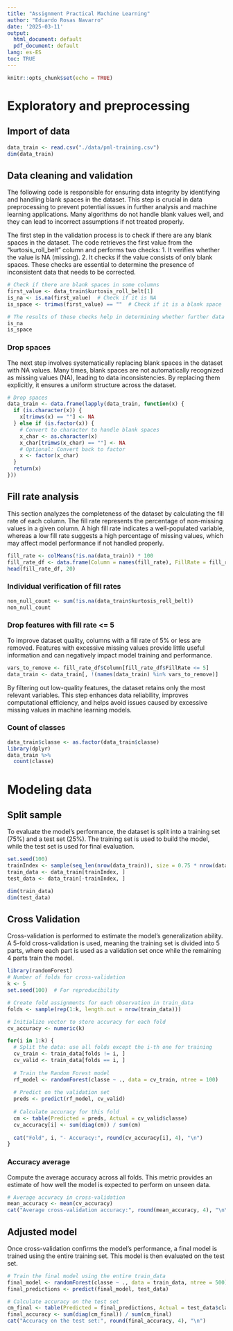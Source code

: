 ---
title: "Assignment Practical Machine Learning"
author: "Eduardo Rosas Navarro"
date: '2025-03-11'
output:
  html_document: default
  pdf_document: default
lang: es-ES
toc: TRUE
---

```{r setup, include=FALSE}
knitr::opts_chunk$set(echo = TRUE)
```

\pagebreak
# Exploratory and preprocessing
## Import of data

```{r echo=T, message=F, warning=F}
data_train <- read.csv("./data/pml-training.csv")
dim(data_train)
```

## Data cleaning and validation
The following code is responsible for ensuring data integrity by identifying and handling blank spaces in the dataset. This step is crucial in data preprocessing to prevent potential issues in further analysis and machine learning applications. Many algorithms do not handle blank values well, and they can lead to incorrect assumptions if not treated properly.

The first step in the validation process is to check if there are any blank spaces in the dataset. The code retrieves the first value from the "kurtosis_roll_belt" column and performs two checks:
1. It verifies whether the value is NA (missing).
2. It checks if the value consists of only blank spaces.
These checks are essential to determine the presence of inconsistent data that needs to be corrected.
```{r echo=T, message=F, warning=F}
# Check if there are blank spaces in some columns
first_value <- data_train$kurtosis_roll_belt[1]
is_na <- is.na(first_value)  # Check if it is NA
is_space <- trimws(first_value) == ""  # Check if it is a blank space

# The results of these checks help in determining whether further data cleaning is required.
is_na
is_space
```

### Drop spaces
The next step involves systematically replacing blank spaces in the dataset with NA values. Many times, blank spaces are not automatically recognized as missing values (NA), leading to  data inconsistencies. By replacing them explicitly, it ensures a uniform structure across the dataset.
```{r echo=T}
# Drop spaces
data_train <- data.frame(lapply(data_train, function(x) {
  if (is.character(x)) {
    x[trimws(x) == ""] <- NA
  } else if (is.factor(x)) {
    # Convert to character to handle blank spaces
    x_char <- as.character(x)
    x_char[trimws(x_char) == ""] <- NA
    # Optional: Convert back to factor
    x <- factor(x_char)
  }
  return(x)
}))
```

## Fill rate analysis
This section analyzes the completeness of the dataset by calculating the fill rate of each column. The fill rate represents the percentage of non-missing values in a given column. A high fill rate indicates a well-populated variable, whereas a low fill rate suggests a high percentage of missing values, which may affect model performance if not handled properly.

```{r echo=T}
fill_rate <- colMeans(!is.na(data_train)) * 100
fill_rate_df <- data.frame(Column = names(fill_rate), FillRate = fill_rate)
head(fill_rate_df, 20)
```


### Individual verification of fill rates
```{r echo=T}
non_null_count <- sum(!is.na(data_train$kurtosis_roll_belt))
non_null_count
```

### Drop features with fill rate <= 5
To improve dataset quality, columns with a fill rate of 5% or less are removed. Features with excessive missing values provide little useful information and can negatively impact model training and performance.
```{r echo=T, warning=F, message=F}
vars_to_remove <- fill_rate_df$Column[fill_rate_df$FillRate <= 5]
data_train <- data_train[, !(names(data_train) %in% vars_to_remove)]
```
By filtering out low-quality features, the dataset retains only the most relevant variables. This step enhances data reliability, improves computational efficiency, and helps avoid issues caused by excessive missing values in machine learning models.


### Count of classes
```{r echo=T, warning=F, message=F}
data_train$classe <- as.factor(data_train$classe)
library(dplyr)
data_train %>%
  count(classe)
```

# Modeling data
## Split sample
To evaluate the model's performance, the dataset is split into a training set (75%) and a test set (25%). The training set is used to build the model, while the test set is used for final evaluation.
```{r echo=T, warning=F, message=F}
set.seed(100)
trainIndex <- sample(seq_len(nrow(data_train)), size = 0.75 * nrow(data_train))
train_data <- data_train[trainIndex, ]
test_data <- data_train[-trainIndex, ]

dim(train_data)
dim(test_data)
```

## Cross Validation
Cross-validation is performed to estimate the model's generalization ability.
A 5-fold cross-validation is used, meaning the training set is divided into 5 parts, where each part is used as a validation set once while the remaining 4 parts train the model.
```{r echo=T, warning=F, message=F}
library(randomForest)
# Number of folds for cross-validation
k <- 5
set.seed(100)  # For reproducibility

# Create fold assignments for each observation in train_data
folds <- sample(rep(1:k, length.out = nrow(train_data)))

# Initialize vector to store accuracy for each fold
cv_accuracy <- numeric(k)

for(i in 1:k) {
  # Split the data: use all folds except the i-th one for training
  cv_train <- train_data[folds != i, ]
  cv_valid <- train_data[folds == i, ]
  
  # Train the Random Forest model
  rf_model <- randomForest(classe ~ ., data = cv_train, ntree = 100)
  
  # Predict on the validation set
  preds <- predict(rf_model, cv_valid)
  
  # Calculate accuracy for this fold
  cm <- table(Predicted = preds, Actual = cv_valid$classe)
  cv_accuracy[i] <- sum(diag(cm)) / sum(cm)
  
  cat("Fold", i, "- Accuracy:", round(cv_accuracy[i], 4), "\n")
}
```

### Accuracy average
Compute the average accuracy across all folds.
This metric provides an estimate of how well the model is expected to perform on unseen data.
```{r echo=T, warning=F, message=F}
# Average accuracy in cross-validation
mean_accuracy <- mean(cv_accuracy)
cat("Average cross-validation accuracy:", round(mean_accuracy, 4), "\n\n")
```

## Adjusted model
Once cross-validation confirms the model's performance, a final model is trained using the entire training set. This model is then evaluated on the test set.
```{r echo=T, warning=F, message=F}
# Train the final model using the entire train_data
final_model <- randomForest(classe ~ ., data = train_data, ntree = 500)
final_predictions <- predict(final_model, test_data)

# Calculate accuracy on the test set
cm_final <- table(Predicted = final_predictions, Actual = test_data$classe)
final_accuracy <- sum(diag(cm_final)) / sum(cm_final)
cat("Accuracy on the test set:", round(final_accuracy, 4), "\n")
```

<!-- # Quiz -->
<!-- ```{r echo=T, warning=F, message=F} -->
<!-- data_quiz <- read.csv("./data/pml-testing.csv") -->

<!-- # Ensure the response variable in train_data is a factor -->
<!-- train_data$classe <- as.factor(train_data$classe) -->

<!-- # Get the names of the variables used in the model (excluding the response variable) -->
<!-- training_vars <- setdiff(names(train_data), "classe") -->

<!-- # Filter `data_quiz` to have only the same variables -->
<!-- filtered_data_quiz <- data_quiz[, training_vars, drop = FALSE] -->

<!-- # Predict on `data_quiz` -->
<!-- data_quiz$classe <- predict(final_model, newdata = filtered_data_quiz) -->
<!-- ``` -->

<!-- ```{r echo=T, warning=F, message=F} -->
<!-- data_quiz %>% -->
<!--   count(classe) -->
<!-- ``` -->



